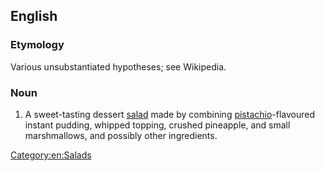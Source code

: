 ==English==

===Etymology===
Various unsubstantiated hypotheses; see Wikipedia.

===Noun===
{{en-noun}}
{{wikipedia}}

# A sweet-tasting dessert [[salad]] made by combining [[pistachio]]-flavoured instant pudding, whipped topping, crushed pineapple, and small marshmallows, and possibly other ingredients.

[[Category:en:Salads]]